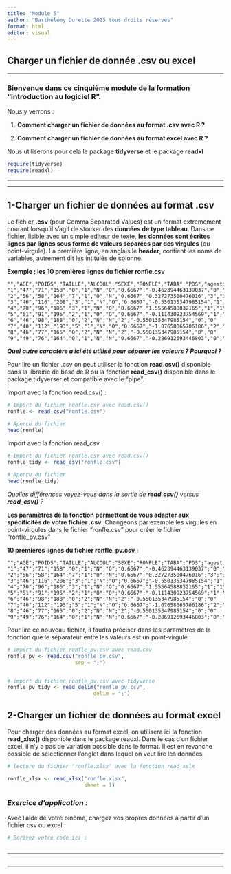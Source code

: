 ```yaml
---
title: "Module 5"
author: "Barthélémy Durette 2025 tous droits réservés"
format: html
editor: visual
---
```


## Charger un fichier de donnée .csv ou excel

------------------------------------------------------------------------

### Bienvenue dans ce cinquième module de la formation "Introduction au logiciel R".

Nous y verrons :

1.  **Comment charger un fichier de données au format .csv avec R ?**

2.  **Comment charger un fichier de données au format excel avec R ?**

Nous utiliserons pour cela le package **tidyverse** et le package **readxl**

```r
require(tidyverse)
require(readxl)
```

------------------------------------------------------------------------

------------------------------------------------------------------------

## 1-Charger un fichier de données au format .csv

Le fichier **.csv** (pour Comma Separated Values) est un format extremement courant lorsqu'il s'agit de stocker des **données de type tableau**. Dans ce fichier, lisible avec un simple editeur de texte, **les données sont écrites lignes par lignes sous forme de valeurs séparées par des virgules** (ou point-virgule). La première ligne, en anglais le **header**, contient les noms de variables, autrement dit les intitulés de colonne.

**Exemple : les 10 premières lignes du fichier ronfle.csv**

```         
"","AGE","POIDS","TAILLE","ALCOOL","SEXE","RONFLE","TABA","PDS","agestd","alcool","alcool2"
"1","47","71","158","0","1","N","O","0.6667","-0.462394463139037","0","0"
"2","56","58","164","7","1","O","N","0.6667","0.327273500476016","3","3"
"3","46","116","208","3","1","N","O","0.6667","-0.550135347985154","1","1"
"4","70","96","186","3","1","N","O","0.6667","1.55564588832165","1","1"
"5","51","91","195","2","1","O","O","0.6667","-0.111430923754569","1","1"
"6","46","98","188","0","2","N","N","2","-0.550135347985154","0","0"
"7","40","112","193","5","1","N","O","0.6667","-1.07658065706186","2","2"
"8","46","77","165","0","2","N","N","2","-0.550135347985154","0","0"
"9","49","76","164","0","1","N","N","0.6667","-0.286912693446803","0","0"
```

***Quel autre caractère a ici été utilisé pour séparer les valeurs ? Pourquoi ?***

Pour lire un fichier .csv on peut utiliser la fonction **read.csv()** disponible dans la librairie de base de R ou la fonction **read_csv()** disponible dans le package tidyverser et compatible avec le "pipe".

Import avec la fonction read.csv() :

```r
# Import du fichier ronfle.csv avec read.csv()
ronfle <- read.csv("ronfle.csv")

# Aperçu du fichier
head(ronfle)
```

Import avec la fonction read_csv :

```r

# Import du fichier ronfle.csv avec read.csv()
ronfle_tidy <- read_csv("ronfle.csv")

# Aperçu du fichier
head(ronfle_tidy)
```

*Quelles différences voyez-vous dans la sortie de **read.csv()** versus **read_csv()** ?*

**Les paramètres de la fonction permettent de vous adapter aux spécificités de votre fichier .csv.** Changeons par exemple les virgules en point-virgules dans le fichier "ronfle.csv" pour créer le fichier "ronfle_pv.csv"

**10 premières lignes du fichier ronfle_pv.csv :**

```         
"";"AGE";"POIDS";"TAILLE";"ALCOOL";"SEXE";"RONFLE";"TABA";"PDS";"agestd";"alcool";"alcool2"
"1";"47";"71";"158";"0";"1";"N";"O";"0.6667";"-0.462394463139037";"0";"0"
"2";"56";"58";"164";"7";"1";"O";"N";"0.6667";"0.327273500476016";"3";"3"
"3";"46";"116";"208";"3";"1";"N";"O";"0.6667";"-0.550135347985154";"1";"1"
"4";"70";"96";"186";"3";"1";"N";"O";"0.6667";"1.55564588832165";"1";"1"
"5";"51";"91";"195";"2";"1";"O";"O";"0.6667";"-0.111430923754569";"1";"1"
"6";"46";"98";"188";"0";"2";"N";"N";"2";"-0.550135347985154";"0";"0"
"7";"40";"112";"193";"5";"1";"N";"O";"0.6667";"-1.07658065706186";"2";"2"
"8";"46";"77";"165";"0";"2";"N";"N";"2";"-0.550135347985154";"0";"0"
"9";"49";"76";"164";"0";"1";"N";"N";"0.6667";"-0.286912693446803";"0";"0"
```

Pour lire ce nouveau fichier, il faudra préciser dans les paramètres de la fonction que le séparateur entre les valeurs est un point-virgule :

```r
# import du fichier ronfle_pv.csv avec read.csv
ronfle_pv <- read.csv("ronfle_pv.csv", 
                      sep = ";")


# import du fichier ronfle_pv.csv avec tidyverse
ronfle_pv_tidy <- read_delim("ronfle_pv.csv",
                            delim = ";")
```

## 2-Charger un fichier de données au format excel

Pour charger des données au format excel, on utilisera ici la fonction **read_xlsx()** disponible dans le package readxl. Dans le cas d'un fichier excel, il n'y a pas de variation possible dans le format. Il est en revanche possible de sélectionner l'onglet dans lequel on veut lire les données.

```r
# lecture du fichier "ronfle.xlsx" avec la fonction read_xslx

ronfle_xlsx <- read_xlsx("ronfle.xlsx",
                         sheet = 1) 
```

### *Exercice d'application :*

Avec l'aide de votre binôme, chargez vos propres données à partir d'un fichier csv ou excel :

```r
# Ecrivez votre code ici :



```

------------------------------------------------------------------------

## 

------------------------------------------------------------------------
